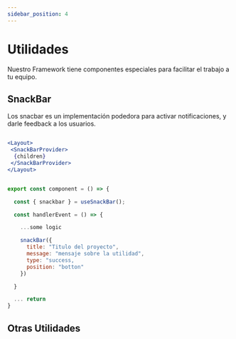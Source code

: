 ```yaml
---
sidebar_position: 4
---
```


# Utilidades

Nuestro Framework tiene componentes especiales para facilitar el trabajo a tu equipo.

## SnackBar

Los snacbar es un implementación podedora para activar notificaciones, y darle feedback a los usuarios.

```jsx title="root.tsx"

<Layout>
 <SnackBarProvider>
  {children} 
 </SnackBarProvider>
</Layout>
```

```jsx title="componentA.tsx"

export const component = () => {

  const { snackbar } = useSnackBar(); 

  const handlerEvent = () => {

    ...some logic

    snackBar({
      title: "Titulo del proyecto",
      message: "mensaje sobre la utilidad",
      type: "success,
      position: "botton"
    })

  }

  ... return
}
```


## Otras Utilidades
